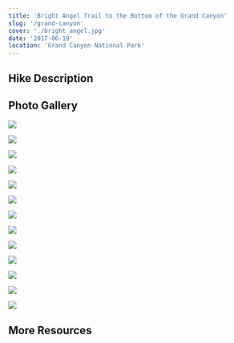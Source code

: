 ```yaml
---
title: 'Bright Angel Trail to the Bottom of the Grand Canyon'
slug: '/grand-canyon'
cover: './bright_angel.jpg'
date: '2017-06-19'
location: 'Grand Canyon National Park'
---
```


## Hike Description

## Photo Gallery

![](./start.jpg)

![](./south_rim.jpg)

![](./carolina.jpg)

![](./halfway_down.jpg)

![](./pano2.jpg)

![](./colorado-river.jpg)

![](./carolina2.jpg)

![](./devils_corkscrew.jpg)

![](./the_bottom.jpg)

![](./black-bridge.jpg)

![](./pano.jpg)

![](./skeleton-point.jpg)

![](./ooh-aah-point.jpg)

## More Resources
